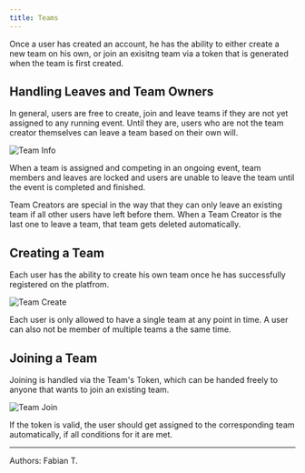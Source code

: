 ```yaml
---
title: Teams
---
```


Once a user has created an account, he has the ability to either create a new team on his own, or join an exisitng team via a token that is generated when the team is first created.

## Handling Leaves and Team Owners

In general, users are free to create, join and leave teams if they are not yet assigned to any running event. Until they are, users who are not the team creator themselves can leave a team based on their own will.

![Team Info](../../../assets/webapp/Team_Info.webp)

When a team is assigned and competing in an ongoing event, team members and leaves are locked and users are unable to leave the team until the event is completed and finished.

Team Creators are special in the way that they can only leave an existing team if all other users have left before them. When a Team Creator is the last one to leave a team, that team gets deleted automatically.

## Creating a Team

Each user has the ability to create his own team once he has successfully registered on the platfrom.

![Team Create](../../../assets/webapp/Create_Team.webp)

Each user is only allowed to have a single team at any point in time. A user can also not be member of multiple teams a the same time.

## Joining a Team

Joining is handled via the Team's Token, which can be handed freely to anyone that wants to join an existing team.

![Team Join](../../../assets/webapp/Join_Team.webp)

If the token is valid, the user should get assigned to the corresponding team automatically, if all conditions for it are met.

---

Authors: Fabian T.
